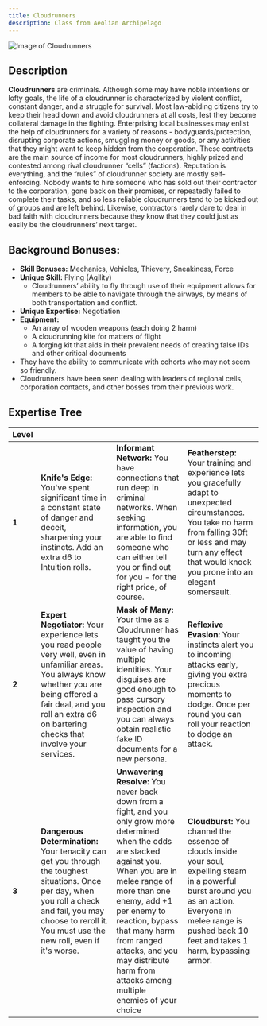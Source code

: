 ```yaml
---
title: Cloudrunners
description: Class from Aeolian Archipelago
---
```


![Image of Cloudrunners](../../../assets/archipelago/cloudrunner.jpg)

## Description

**Cloudrunners** are criminals. Although some may have noble intentions or lofty goals, the life of a cloudrunner is characterized by violent conflict, constant danger, and a struggle for survival. Most law-abiding citizens try to keep their head down and avoid cloudrunners at all costs, lest they become collateral damage in the fighting. Enterprising local businesses may enlist the help of cloudrunners for a variety of reasons - bodyguards/protection, disrupting corporate actions, smuggling money or goods, or any activities that they might want to keep hidden from the corporation. These contracts are the main source of income for most cloudrunners, highly prized and contested among rival cloudrunner “cells” (factions). Reputation is everything, and the “rules” of cloudrunner society are mostly self-enforcing. Nobody wants to hire someone who has sold out their contractor to the corporation, gone back on their promises, or repeatedly failed to complete their tasks, and so less reliable cloudrunners tend to be kicked out of groups and are left behind. Likewise, contractors rarely dare to deal in bad faith with cloudrunners because they know that they could just as easily be the cloudrunners’ next target.

## Background Bonuses:
- **Skill Bonuses:** Mechanics, Vehicles, Thievery, Sneakiness, Force
- **Unique Skill:** Flying (Agility)
    - Cloudrunners’ ability to fly through use of their equipment allows for members to be able to navigate through the airways, by means of both transportation and conflict.
- **Unique Expertise:** Negotiation
- **Equipment:**
  - An array of wooden weapons (each doing 2 harm)
  - A cloudrunning kite for matters of flight
  - A forging kit that aids in their prevalent needs of creating false IDs and other critical documents
- They have the ability to communicate with cohorts who may not seem so friendly.
- Cloudrunners have been seen dealing with leaders of regional cells, corporation contacts, and other bosses from their previous work.

## Expertise Tree

| **Level**   |                                                                                                                                                                                                                                       |                                                                                                                                                                                                                                                                                                                                                     |                                                                                                                                                                                                                                |
|-------------| ------------------------------------------------------------------------------------------------------------------------------------------------------------------------------------------------------------------------------------- | --------------------------------------------------------------------------------------------------------------------------------------------------------------------------------------------------------------------------------------------------------------------------------------------------------------------------------------------------- | ------------------------------------------------------------------------------------------------------------------------------------------------------------------------------------------------------------------------------ |
| **1**       | **Knife's Edge:** You've spent significant time in a constant state of danger and deceit, sharpening your instincts. Add an extra d6 to Intuition rolls.                                                                              | **Informant Network:** You have connections that run deep in criminal networks. When seeking information, you are able to find someone who can either tell you or find out for you - for the right price, of course.                                                                                                                                | **Featherstep:** Your training and experience lets you gracefully adapt to unexpected circumstances. You take no harm from falling 30ft or less and may turn any effect that would knock you prone into an elegant somersault. |
| **2**       | **Expert Negotiator:** Your experience lets you read people very well, even in unfamiliar areas. You always know whether you are being offered a fair deal, and you roll an extra d6 on bartering checks that involve your services.  | **Mask of Many:** Your time as a Cloudrunner has taught you the value of having multiple identities. Your disguises are good enough to pass cursory inspection and you can always obtain realistic fake ID documents for a new persona.                                                                                                             | **Reflexive Evasion:** Your instincts alert you to incoming attacks early, giving you extra precious moments to dodge. Once per round you can roll your reaction to dodge an attack.                                           |
| **3**       | **Dangerous Determination:** Your tenacity can get you through the toughest situations. Once per day, when you roll a check and fail, you may choose to reroll it. You must use the new roll, even if it's worse.                     | **Unwavering Resolve:** You never back down from a fight, and you only grow more determined when the odds are stacked against you. When you are in melee range of more than one enemy, add +1 per enemy to reaction, bypass that many harm from ranged attacks, and you may distribute harm from attacks among multiple enemies of your choice      | **Cloudburst:** You channel the essence of clouds inside your soul, expelling steam in a powerful burst around you as an action. Everyone in melee range is pushed back 10 feet and takes 1 harm, bypassing armor.             |